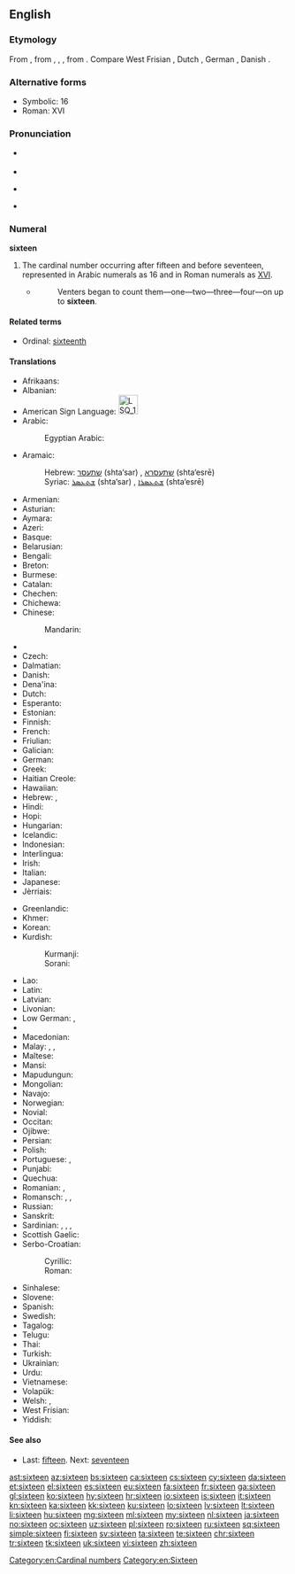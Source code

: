 ==English==

===Etymology===
From {{etyl|enm|en}}, from {{etyl|ang|en}} {{m|ang|siextīene}}, {{m|ang|sixtēne}}, {{term|sixtyne|lang=ang}}, from {{etyl|gem-pro|en}} {{m|gem-pro|*sehstehun}}. Compare West Frisian {{term|sechstjin|lang=fy}}, Dutch {{term|zestien|lang=nl}}, German {{term|sechzehn|lang=de}}, Danish {{term|seksten|lang=da}}.

===Alternative forms===
* Symbolic: 16
* Roman: XVI

===Pronunciation===
* {{qualifier|next word stressed near the first syllable}}
*: {{a|UK|US}} {{IPA|/ˈsɪk.stiːn/|lang=en}}
* {{audio|en-us-sixteen.ogg|Audio (US)|lang=en}}
* {{qualifier|next word stressed after the first syllable}}
*: {{a|UK|US}} {{IPA|/ˌsɪkˈstiːn/|lang=en}}
* {{rhymes|iːn|lang=en}}

===Numeral===
'''sixteen'''

# The cardinal number occurring after fifteen and before seventeen, represented in Arabic numerals as 16 and in Roman numerals as [[XVI]].
#* {{RQ:Grey Riders|8}}
#*: Venters began to count them—one—two—three—four—on up to '''sixteen'''.

====Related terms====
* Ordinal: [[sixteenth]]

====Translations====
{{trans-top|cardinal number 16}}
* Afrikaans: {{t|af|sestien}}
* Albanian: {{t|sq|gjashtëmbëdhjetë}}
* American Sign Language: [[Image:LSQ 16.jpg|35px]]
* Arabic: {{t|ar|سِتَّةَ عَشَرَ|tr=sittata 3ashara}}
*: Egyptian Arabic: {{t|arz|ستاشر|tr=sittaashar|sc=Arab}}
* Aramaic:
*: Hebrew: [[שתעסר]] (shta‘sar) {{g|m}}, [[שתעסרא]] (shta‘esrē) {{g|f}}
*: Syriac: [[ܫܬܥܣܪ]] (shta‘sar) {{g|m}}, [[ܫܬܥܣܪܐ]] (shta‘esrē) {{g|f}}
* Armenian: {{t+|hy|տասնվեց|tr=tasnvec'}}
* Asturian: {{t+|ast|dieciséis}}
* Aymara: {{t|ay|tunka suxtani}}
* Azeri: {{t+|az|on altı}}
* Basque: {{t+|eu|hamasei}}
* Belarusian: {{t|be|шаснаццаць|tr=šasnáccac’|sc=Cyrl}}
* Bengali: {{t|bn|সোলো|tr=sholo}}
* Breton: {{t+|br|c'hwezek}}
* Burmese: {{t|my|ဆယ့်ခြောက်|tr=hsè.chauk|sc=Mymr}}
* Catalan: {{t+|ca|setze}}
* Chechen: {{t|ce|ялхитта|tr=yalxitta}}
* Chichewa: {{t|ny|khumi n'zisanu n'chimodzi}}
* Chinese:
*: Mandarin: {{t+|cmn|十六|tr=shíliù}}
* {{trreq|crh}}
* Czech: {{t+|cs|šestnáct}}
* Dalmatian: {{t|dlm|setco}}
* Danish: {{t+|da|seksten}}
* Dena'ina: {{t|tfn|k'uzhch'en'i beq'di}}
* Dutch: {{t+|nl|zestien|f}}
* Esperanto: {{t|eo|dek ses}}
* Estonian: {{t+|et|kuusteist}}
* Finnish: {{t+|fi|kuusitoista}}
* French: {{t+|fr|seize}}
* Friulian: {{t|fur|sedis}}
* Galician: {{t+|gl|dezaseis}}
* German: {{t+|de|sechzehn}}
* Greek: {{t+|el|δεκαέξι|tr=dekaéxi}}
* Haitian Creole: {{t|ht|sèz}}
* Hawaiian: {{t|haw|ʻumikūmāono}}
* Hebrew: {{t|he|שש עשרה|alt=שֵׁשׁ־עֶשְׂרֵה|tr=shesh esre|f}} {{qualifier|used in counting}}, {{t|he|ששה עשר|alt=שִׁשָּׁה־עָשָׂר|tr=shisha asar|m}}
* Hindi: {{t+|hi|सोलह|tr=solah}}
* Hopi: {{t|hop|pakwt niikyang navay siikya’ta}}
* Hungarian: {{t+|hu|tizenhat}}
* Icelandic: {{t+|is|sextán}}
* Indonesian: {{t+|id|enam belas}}
* Interlingua: {{t|ia|dece-sex}}
* Irish: {{t+|ga|sé déag}}
* Italian: {{t+|it|sedici|m}}
* Japanese: {{t+|ja|十六|tr=じゅうろく, jū-roku}}
* Jèrriais: {{t|roa-jer|seize}}
{{trans-mid}}
* Greenlandic: {{t|kl|arvirsanillit}}
* Khmer: {{t|km|ដប់ប្រាំមួយ|tr=dop pram muoy}}
* Korean: {{t+|ko|열여섯|tr=yeolyeoseot}}
* Kurdish:
*: Kurmanji: {{t+|ku|şazde}}
*: Sorani: {{t|ckb|شانزە|tr=şanze}}
* Lao: {{t|lo|ເລກສິບຫົກ|sc=Laoo}}
* Latin: {{t+|la|sēdecim}}
* Latvian: {{t+|lv|sešpadsmit}}
* Livonian: {{t|liv|kūžtuoistõn}}
* Low German: {{t+|nds|sössteihn}}, {{t|nds|sossteihn}}
* {{trreq|lb}}
* Macedonian: {{t|mk|шеснаесет|tr=šesnáeset}}
* Malay: {{t|ms|enam belas}}, {{t|ms|sepuluh enam}}, {{t|ms|satu puluh enam}}
* Maltese: {{t|mt|sittax}}
* Mansi: {{t|mns|хотхуйплов|tr=xōtxujplow}}
* Mapudungun: {{t|arn|marikayu}}
* Mongolian: {{t|mn|арван зургаа‎|sc=Cyrl}}
* Navajo: {{t|nv|hastą́ʼáadah}}
* Norwegian: {{t+|no|seksten}}
* Novial: {{t|nov|dek-six}}
* Occitan: {{t+|oc|setze}}
* Ojibwe: {{t|oj|ashi-ingodwaaswi}}
* Persian: {{t+|fa|شانزده|tr=šânzdah}}
* Polish: {{t+|pl|szesnaście}}
* Portuguese: {{t+|pt|dezasseis}}, {{t+|pt|dezesseis}}
* Punjabi: {{t|pa|ਸੋਲ੍ਹਾਂ|tr=solhāṅ|sc=Guru}}
* Quechua: {{t|qu|chunka suqtayuq}}
* Romanian: {{t+|ro|șaisprezece}}, {{t|ro|șaișpe}} {{qualifier|informal}}
* Romansch: {{t|rm|sedesch}}, {{t|rm|sedisch}}, {{t|rm|saidesch}}
* Russian: {{t+|ru|шестнадцать|tr=šestnádtsat’}}
* Sanskrit: {{t|sa|सोस्दषन्|tr=sódashan}}
* Sardinian: {{t|sc|sedichi}}, {{t|sc|seghi}}, {{t|sc|segi}}, {{t|sc|seighi}}
* Scottish Gaelic: {{t|gd|sia}} {{t|gd|deug}}
* Serbo-Croatian:
*: Cyrillic: {{t|sh|шеснаест}}
*: Roman: {{t|sh|šesnaest}}
* Sinhalese: {{t|si|දහසය|tr=dhahasaya}}
* Slovene: {{t+|sl|šestnajst}}
* Spanish: {{t+|es|dieciséis|m}}
* Swedish: {{t+|sv|sexton}}
* Tagalog: {{t+|tl|labing-anim}}
* Telugu: {{t+|te|పదహారు}}
* Thai: {{t|th|สิบหก|sc=Thai}}
* Turkish: {{t+|tr|on altı}}
* Ukrainian: {{t+|uk|шістна́дцять|sc=Cyrl}}
* Urdu: {{t|ur|سولہ|tr=solah}}
* Vietnamese: {{t|vi|mười sáu}}
* Volapük: {{t|vo|degmäl}}
* Welsh: {{t+|cy|un ar bymtheg}} {{qualifier|vigesimal, traditional}}, {{t+|cy|un deg chwech}} {{qualifier|decimal}}
* West Frisian: {{t+|fy|sechstjin}}
* Yiddish: {{t|yi|זעכצן|tr=zekhtsn|sc=Hebr}}
{{trans-bottom}}

====See also====
* Last: [[fifteen]]. Next: [[seventeen]]

[[Category:en:Cardinal numbers]]
[[Category:en:Sixteen]]

[[ast:sixteen]]
[[az:sixteen]]
[[bs:sixteen]]
[[ca:sixteen]]
[[cs:sixteen]]
[[cy:sixteen]]
[[da:sixteen]]
[[et:sixteen]]
[[el:sixteen]]
[[es:sixteen]]
[[eu:sixteen]]
[[fa:sixteen]]
[[fr:sixteen]]
[[ga:sixteen]]
[[gl:sixteen]]
[[ko:sixteen]]
[[hy:sixteen]]
[[hr:sixteen]]
[[io:sixteen]]
[[is:sixteen]]
[[it:sixteen]]
[[kn:sixteen]]
[[ka:sixteen]]
[[kk:sixteen]]
[[ku:sixteen]]
[[lo:sixteen]]
[[lv:sixteen]]
[[lt:sixteen]]
[[li:sixteen]]
[[hu:sixteen]]
[[mg:sixteen]]
[[ml:sixteen]]
[[my:sixteen]]
[[nl:sixteen]]
[[ja:sixteen]]
[[no:sixteen]]
[[oc:sixteen]]
[[uz:sixteen]]
[[pl:sixteen]]
[[ro:sixteen]]
[[ru:sixteen]]
[[sq:sixteen]]
[[simple:sixteen]]
[[fi:sixteen]]
[[sv:sixteen]]
[[ta:sixteen]]
[[te:sixteen]]
[[chr:sixteen]]
[[tr:sixteen]]
[[tk:sixteen]]
[[uk:sixteen]]
[[vi:sixteen]]
[[zh:sixteen]]